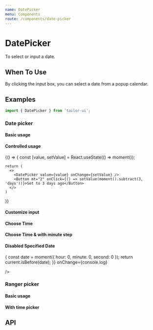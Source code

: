 ```yaml
---
name: DatePicker
menu: Components
route: /components/date-picker
---
```



# DatePicker

To select or input a date.

## When To Use

By clicking the input box, you can select a date from a popup calendar.

## Examples

```js
import { DatePicker } from 'tailor-ui';
```

### Date picker

#### Basic usage

<Playground>
  <DatePicker defaultValue={moment()} onChange={console.log} />
</Playground>

#### Controlled usage

<Playground>
  {() => {
    const [value, setValue] = React.useState(() => moment());

    return (
      <>
        <DatePicker value={value} onChange={setValue} />
        <Button mt="2" onClick={() => setValue(moment().subtract(3, 'days'))}>Set to 3 days ago</Button>
      </>
    )

}}

</Playground>

#### Customize input

<Playground>
  <DatePicker
    defaultValue={moment()}
    onChange={console.log}
    inputProps={{
      size: 'sm',
      width: 150,
    }}
  />
</Playground>

#### Choose Time

<Playground>
  <DatePicker
    onChange={console.log}
    placeholder="Please Select Date & Time"
    showTime
    showSecond
  />
</Playground>

#### Choose Time & with minute step

<Playground>
  <DatePicker
    onChange={console.log}
    format="YYYY-MM-DD HH:mm"
    minuteStep={15}
    showTime
  />
</Playground>

#### Disabled Specified Date

<Playground>
  <DatePicker
    disabledDate={current => {
      const date = moment({ hour: 0, minute: 0, second: 0 });
      return current.isBefore(date);
    }}
    onChange={console.log}

/>

</Playground>

### Ranger picker

#### Basic usage

<Playground>
  <DatePicker range defaultValue={[moment(), moment()]} />
</Playground>

#### With time picker

<Playground>
  <DatePicker range showTime defaultValue={[moment(), moment()]} />
</Playground>

## API

<PropsTable of={DatePicker} />
